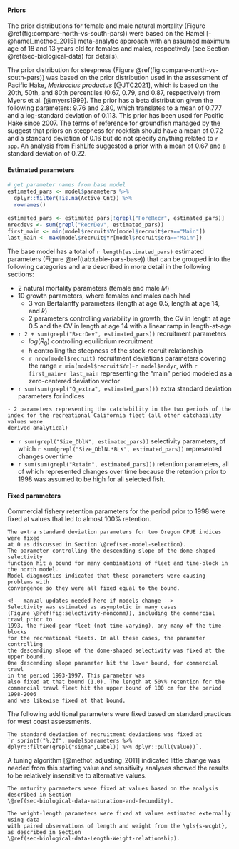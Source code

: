 #### Priors {#sec-priors}

The prior distributions for female and male natural mortality
(Figure \@ref(fig:compare-north-vs-south-pars)) were based on
the Hamel [-@hamel_method_2015] meta-analytic approach with an assumed maximum
age of 18 and 13 years old for females and males, respectively
(see Section \@ref(sec-biological-data) for details).

<!-- updatetext -->
The prior distribution for steepness (Figure \@ref(fig:compare-north-vs-south-pars))
was based on the prior distribution used
in the assessment of Pacific Hake, _Merluccius productus_ [@JTC2021],
which is based on the 20th, 50th, and 80th percentiles (0.67, 0.79, and 0.87, respectively)
from Myers et al. [@myers1999]. The prior has a beta distribution given the following
parameters: 9.76 and 2.80, which translates to a mean of 0.777 and a log-standard
deviation of 0.113. This prior has been used for Pacific Hake since 2007.
The terms of reference for groundfish managed by the \gls{pfmc} suggest that priors
on steepness for rockfish should have a mean of 0.72 and a standard deviation of 0.16
but do not specify anything related to `r spp`.
An analysis from [FishLife](github.com/James-Thorson/FishLife) suggested a prior
with a mean of 0.67 and a standard deviation of 0.22.

#### Estimated parameters {#sec-estimated-parameters}

```r
# get parameter names from base model
estimated_pars <- model$parameters %>%
  dplyr::filter(!is.na(Active_Cnt)) %>%
  rownames()
  
estimated_pars <- estimated_pars[!grepl("ForeRecr", estimated_pars)]
nrecdevs <- sum(grepl("RecrDev", estimated_pars))
first_main <- min(model$recruit$Yr[model$recruit$era=="Main"])
last_main <- max(model$recruit$Yr[model$recruit$era=="Main"])
```

<!-- manual updates needed here if models change -->
The base model has a total of `r length(estimated_pars)` estimated parameters
(Figure \@ref(tab:table-pars-base)) that can be grouped into the following
categories and are described in more detail in the following sections:

- 2 natural mortality parameters (female and male $M$)
- 10 growth parameters, where females and males each had
  - 3 von Bertalanffy parameters (length at age 0.5, length at age 14, and $k$)
  - 2 parameters controlling variability in growth, the CV in length at age 0.5
  and the CV in length at age 14 with a linear ramp in length-at-age
- `r 2 + sum(grepl("RecrDev", estimated_pars))` recruitment parameters
  - $log(R_0)$ controlling equilibrium recruitment
  - $h$ controlling the steepness of the stock-recruit relationship
  - `r nrow(model$recruit)` recruitment deviations parameters covering the range
  `r min(model$recruit$Yr)`-`r model$endyr`, with 
  `r first_main`-`r last_main`
  representing the "main" period modeled as a zero-centered deviation vector
- `r sum(sum(grepl("Q_extra", estimated_pars)))` extra standard deviation parameters
for indices
```asis
- 2 parameters representing the catchability in the two periods of the
index for the recreational California fleet (all other catchability values were 
derived analytical)
```
- `r sum(grepl("Size_DblN", estimated_pars))` selectivity parameters, of which
`r sum(grepl("Size_DblN.*BLK", estimated_pars))` represented changes over time
- `r sum(sum(grepl("Retain", estimated_pars)))` retention parameters, all of which
represented changes over time because the retention prior to 1998 was assumed to be
high for all selected fish.

#### Fixed parameters {#sec-fixed-parameters}

Commercial fishery retention parameters for the period prior to 1998 were
fixed at values that led to almost 100\% retention.

```asis
The extra standard deviation parameters for two Oregon CPUE indices were fixed
at 0 as discussed in Section \@ref(sec-model-selection). 
The parameter controlling the descending slope of the dome-shaped selectivity 
function hit a bound for many combinations of fleet and time-block in the north model.
Model diagnostics indicated that these parameters were causing problems with 
convergence so they were all fixed equal to the bound.

<!-- manual updates needed here if models change -->
Selectivity was estimated as asymptotic in many cases 
(Figure \@ref(fig:selectivity-noncomm)), including the commercial trawl prior to 
1993, the fixed-gear fleet (not time-varying), any many of the time-blocks 
for the recreational fleets. In all these cases, the parameter controlling
the descending slope of the dome-shaped selectivity was fixed at the upper bound. 
One descending slope parameter hit the lower bound, for commercial trawl 
in the period 1993-1997. This parameter was
also fixed at that bound (1.0). The length at 50\% retention for the 
commercial trawl fleet hit the upper bound of 100 cm for the period 1998-2006
and was likewise fixed at that bound.
```

The following additional parameters were fixed based on standard practices for west coast assessments.
```asis
The standard deviation of recruitment deviations was fixed at
`r sprintf("%.2f", model$parameters %>% dplyr::filter(grepl("sigma",Label)) %>% dplyr::pull(Value))`.
```
<!-- manual updates needed here if models change -->
A tuning algorithm [@methot_adjusting_2011] indicated little change was needed from 
this starting value and sensitivity analyses showed the results to be relatively
insensitive to alternative values.
```asis
The maturity parameters were fixed at values based on the analysis described in Section
\@ref(sec-biological-data-maturation-and-fecundity).
```
```asis
The weight-length parameters were fixed at values estimated externally using data
with paired observations of length and weight from the \gls{s-wcgbt},
as described in Section
\@ref(sec-biological-data-Length-Weight-relationship).
```
